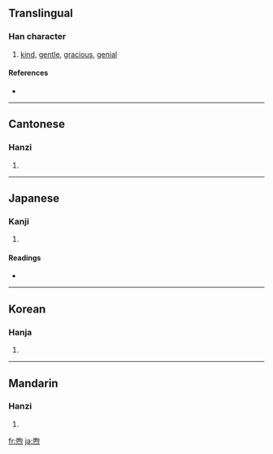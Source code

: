 ==Translingual==

===Han character===
{{Han char|rn=86|rad=火|as=09|sn=13|four=6733<sub>2</sub>|canj=日口火 (ARF), X日口火 (XARF)}}

# [[kind]], [[gentle]], [[gracious]], [[genial]]

====References====
* {{Han ref|kx=0677.350|dkj=19225|dj=1089.020|hdz=32220.170|uh=7166|ud=29030|bh=B7D6|bd=47062}}

----

==Cantonese==

===Hanzi===
{{yue-hanzi|jyut=|y=yu3}}

# {{defn|Cantonese}}

----

==Japanese==

===Kanji===
{{ja-kanji|grade=|rs=火09}}

# {{defn|Japanese}}

====Readings====
* {{ja-readings|on=[[く]] (ku)|kun=[[あたためる]] (atatameru)}}

----

==Korean==

===Hanja===
{{ko-hanja|hangeul=후|eumhun=|rv=hu|mr=hu|y=hwu}}

# {{defn|Korean}}

----

==Mandarin==

===Hanzi===
{{cmn-hanzi|pin=[[xǔ]] ([[xu3]])|wg=hsü<sup>3</sup>}}

# {{defn|Mandarin}}

[[fr:煦]]
[[ja:煦]]